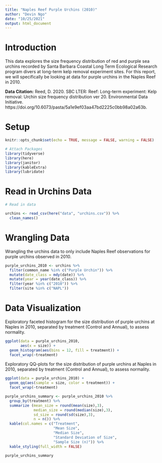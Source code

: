 ```yaml
---
title: "Naples Reef Purple Urchins (2010)"
author: "Devin Ngo"
date: "10/25/2021"
output: html_document
---
```

# Introduction

This data explores the size frequency distribution of red and purple sea urchins recorded by Santa Barbara Coastal Long Term Ecological Research program divers at long-term kelp removal experiment sites. For this report, we will specifically be looking at data for purple urchins in the Naples Reef in 2010. 

**Data Citation:** Reed, D. 2020. SBC LTER: Reef: Long-term experiment: Kelp removal: Urchin size frequency distribution ver 20. Environmental Data Initiative. https://doi.org/10.6073/pasta/5a1e9ef03aa47bd2225c0bb98a02a63b. 

# Setup
```r
knitr::opts_chunk$set(echo = TRUE, message = FALSE, warning = FALSE)

# Attach Packages
library(tidyverse)
library(here)
library(janitor)
library(kableExtra)
library(lubridate)
```

# Read in Urchins Data
```r
# Read in data 

urchins <- read_csv(here("data", "urchins.csv")) %>% 
  clean_names()
```

# Wrangling Data 
Wrangling the urchins data to only include Naples Reef observations for purple urchins observed in 2010. 
```r
purple_urchins_2010 <- urchins %>% 
  filter(common_name %in% c("Purple Urchin")) %>% 
  mutate(date_class = mdy(date)) %>% 
  mutate(year = year(date_class)) %>% 
  filter(year %in% c("2010")) %>% 
  filter(site %in% c("NAPL"))
```

# Data Visualization 
Exploratory faceted histogram for the size distribution of purple urchins at Naples in 2010, separated by treatment (Control and Annual), to assess normality.
```r
ggplot(data = purple_urchins_2010, 
       aes(x = size)) + 
  geom_histogram(aes(bins = 12, fill = treatment)) +
  facet_wrap(~treatment)
```

Exploratory QQ-plots for the size distribution of purple urchins at Naples in 2010, separated by treatment (Control and Annual), to assess normality.
```r
ggplot(data = purple_urchins_2010) + 
  geom_qq(aes(sample = size, color = treatment)) +
  facet_wrap(~treatment)
```


```r
purple_urchins_summary <- purple_urchins_2010 %>% 
  group_by(treatment) %>% 
  summarize (mean_size = round(mean(size),3),
             median_size = round(median(size),3),
             sd_size = round(sd(size),3),
             n = n()) %>% 
  kable(col.names = c("Treatment",
                      "Mean Size",
                      "Median Size",
                      "Standard Deviation of Size",
                      "Sample Size (n)")) %>% 
  kable_styling(full_width = FALSE)

purple_urchins_summary
```


